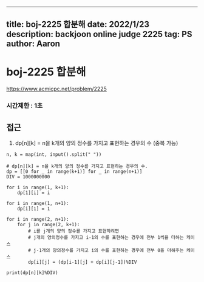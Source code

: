 
---
title: boj-2225 합분해
date: 2022/1/23
description: backjoon online judge 2225
tag: PS
author: Aaron
---

# boj-2225 합분해

https://www.acmicpc.net/problem/2225

### 시간제한 : 1초

## 접근
1. dp[n][k] = n을 k개의 양의 정수를 가지고 표현하는 경우의 수 (중복 가능)
```
n, k = map(int, input().split(" "))

# dp[n][k] = n을 k개의 양의 정수를 가지고 표현하는 경우의 수.
dp = [[0 for _ in range(k+1)] for _ in range(n+1)]
DIV = 1000000000

for i in range(1, k+1):
    dp[1][i] = i

for i in range(1, n+1):
    dp[i][1] = 1

for i in range(2, n+1):
    for j in range(2, k+1):
        # i를 j개의 양의 정수를 가지고 표현하려면
        # j개의 양의정수를 가지고 i-1의 수를 표현하는 경우에 전부 1씩을 더하는 케이스
        # j-1개의 양의정수를 가지고 i의 수를 표현하는 경우에 전부 0을 더해주는 케이스
        dp[i][j] = (dp[i-1][j] + dp[i][j-1])%DIV

print(dp[n][k]%DIV)
```
